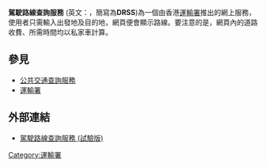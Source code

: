 '''駕駛路線查詢服務''' (英文：{{lang|en|'''D'''riving '''R'''oute '''S'''earch '''S'''ervice}}，簡寫為'''DRSS''')為一個由香港[[運輸署|運輸署]]推出的網上服務，使用者只需輸入出發地及目的地，網頁便會顯示路線。要注意的是，網頁內的道路收費、所需時間均以私家車計算。

== 參見 ==
* [[公共交通查詢服務|公共交通查詢服務]]
* [[運輸署|運輸署]]

== 外部連結 ==
* {{zh-hk}} [http://drss.td.gov.hk 駕駛路線查詢服務 (試驗版)]

[[Category:運輸署|Category:運輸署]]
{{stub|運輸署}}